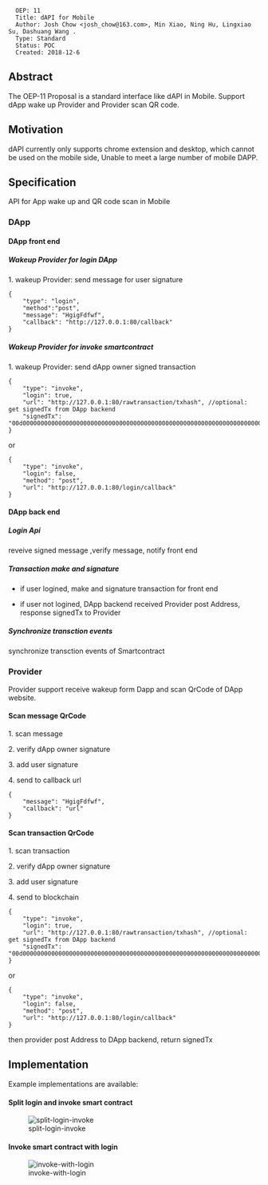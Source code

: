 <pre>
  OEP: 11
  Title: dAPI for Mobile
  Author: Josh Chow <josh_chow@163.com>, Min Xiao, Ning Hu, Lingxiao Su, Dashuang Wang .
  Type: Standard
  Status: POC
  Created: 2018-12-6
</pre>

==Abstract==
The OEP-11 Proposal is a standard interface like dAPI in Mobile. Support dApp wake up Provider and Provider scan QR code.

==Motivation==
dAPI currently only supports chrome extension and desktop, which cannot be used on the mobile side, Unable to meet a large number of mobile DAPP.

==Specification==

API for App wake up and QR code scan in Mobile

=== DApp ===

==== DApp front end ====

=====Wakeup Provider for login DApp =====

1. wakeup Provider: send message for user signature

<pre>
{
    "type": "login",
    "method":"post",
	"message": "HgigFdfwf",
	"callback": "http://127.0.0.1:80/callback"
}
</pre>

=====Wakeup Provider for invoke smartcontract=====

1. wakeup Provider: send dApp owner signed transaction

<pre>
{
	"type": "invoke",
	"login": true,
	"url": "http://127.0.0.1:80/rawtransaction/txhash", //optional: get signedTx from DApp backend
	"signedTx": "00d000000000000000000000000000000000000000000000000000000000000000000000000000000000140000000000000000000000000000000000000004010b506172616d436f6e66696703312e300d4f6e746f6c6f6779205465616d0e636f6e74616374406f6e742e696f2b436861696e20476c6f62616c20456e7669726f6e6d656e74205661726961626c6573204d616e61676572200000"
}
</pre>

or

<pre>
{
	"type": "invoke",
	"login": false,
	"method": "post",
	"url": "http://127.0.0.1:80/login/callback"
}

</pre>




==== DApp back end ====

===== Login Api =====

reveive signed message ,verify message, notify front end

=====  Transaction make and signature=====

* if user logined, make and signature transaction for front end

* if user not logined, DApp backend received Provider post Address, response  signedTx to Provider

===== Synchronize transction events =====

synchronize transction events of Smartcontract


=== Provider ===

Provider support receive wakeup form Dapp and scan QrCode of DApp website.

====Scan message QrCode====

1. scan message

2. verify dApp owner signature

3. add user signature

4. send to callback url


<pre>
{
	"message": "HgigFdfwf",
	"callback": "url"
}
</pre>

====Scan transaction QrCode====

1. scan transaction

2. verify dApp owner signature

3. add user signature

4. send to blockchain

<pre>
{
	"type": "invoke",
	"login": true,
	"url": "http://127.0.0.1:80/rawtransaction/txhash", //optional: get signedTx from DApp backend
	"signedTx": "00d000000000000000000000000000000000000000000000000000000000000000000000000000000000140000000000000000000000000000000000000004010b506172616d436f6e66696703312e300d4f6e746f6c6f6779205465616d0e636f6e74616374406f6e742e696f2b436861696e20476c6f62616c20456e7669726f6e6d656e74205661726961626c6573204d616e61676572200000"
}
</pre>

or

<pre>
{
	"type": "invoke",
	"login": false,
	"method": "post",
	"url": "http://127.0.0.1:80/login/callback"
}

</pre>
then provider post Address to DApp backend, return  signedTx



==Implementation==
Example implementations are available:






==== Split login and invoke smart contract ====

[[Image:split-login-invoke.png|split-login-invoke]]

==== Invoke smart contract with login ====

[[Image:invoke-with-login.png|invoke-with-login]]